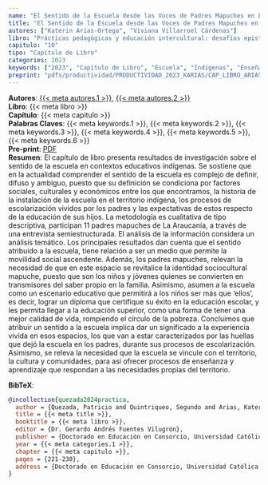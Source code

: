 ```yaml
---
name: "El Sentido de la Escuela desde las Voces de Padres Mapuches en La Araucanía, Chile"
title: "El Sentido de la Escuela desde las Voces de Padres Mapuches en La Araucanía, Chile"
autores: ["Katerin Arias-Ortega", "Viviana Villarroel Cárdenas"]
libro: "Prácticas pedagógicas y educación intercultural: desafíos epistemológicos para la escolaridad en contextos indígenas"
capitulo: "10"
tipo: "Capítulo de Libro"
categories: 2023
keywords: ["2023", "Capítulo de Libro", "Escuela", "Indígenas", "Enseñanza", "Aprendizaje"]
preprint: "pdfs/productividad/PRODUCTIVIDAD_2023_KARIAS/CAP_LIBRO_ARIAS_VILLARROEL_2023.pdf"
---
```

**Autores**: [{{< meta autores.1 >}}](../members/current/Katerin Arias-Ortega.qmd), [{{< meta autores.2 >}}](../members/current/Viviana Villarroel Cárdenas.qmd)    
**Libro**: {{< meta libro >}}   
**Capítulo**: {{< meta capitulo >}}   
**Palabras Claves**: {{< meta keywords.1 >}}, {{< meta keywords.2 >}}, {{< meta keywords.3 >}}, {{< meta keywords.4 >}}, {{< meta keywords.5 >}}, {{< meta keywords.6 >}}    
**Pre-print**: [PDF](../{{< meta preprint >}})    
**Resumen**: El capítulo de libro presenta resultados de investigación sobre el sentido de la escuela en contextos educativos indígenas. Se sostiene que en la actualidad comprender el sentido de la escuela es complejo de definir, difuso y ambiguo, puesto que su definición se condiciona por factores sociales, culturales y económicos entre los que encontramos, la historia de la instalación de la escuela en el territorio indígena, los procesos de escolarización vividos por los padres y las expectativas de estos respecto de la educación de sus hijos. La metodología es cualitativa de tipo descriptiva, participan 11 padres mapuches de La Araucanía, a través de una entrevista semiestructurada. El análisis de la información considera un análisis temático. Los principales resultados dan cuenta que el sentido atribuido a la escuela, tiene relación a ser un medio que permite la movilidad social ascendente. Además, los padres mapuches, relevan la necesidad de que en este espacio se revitalice la identidad sociocultural mapuche, puesto que son los niños y jóvenes quienes se convierten en transmisores del saber propio en la familia. Asimismo, asumen a la escuela como un escenario educativo que permitirá a los niños ser más que 'ellos', es decir, lograr un diploma que certifique su éxito en la educación escolar, y les permita llegar a la educación superior, como una forma de tener una mejor calidad de vida, rompiendo el círculo de la pobreza. Concluimos que atribuir un sentido a la escuela implica dar un significado a la experiencia vivida en esos espacios, los que van a estar caracterizados por las huellas que dejó la escuela en los padres, durante sus procesos de escolarización. Asimismo, se releva la necesidad que la escuela se vincule con el territorio, la cultura y comunidades, para así ofrecer procesos de enseñanza y aprendizaje que respondan a las necesidades propias del territorio.


**BibTeX**:
```bibtex
@incollection{quezada2024practica,
  author = {Quezada, Patricio and Quintriqueo, Segundo and Arias, Katerin},
  title = {{< meta title >}},
  booktitle = {{< meta libro >}},
  editor = {Dr. Gerardo Andrés Fuentes Vilugrón},
  publisher = {Doctorado en Educación en Consorcio, Universidad Católica de Temuco},
  year = {{< meta categories.1 >}},
  chapter = {{< meta capitulo >}},
  pages = {221-238},
  address = {Doctorado en Educación en Consorcio, Universidad Católica de Temuco}
}
```

